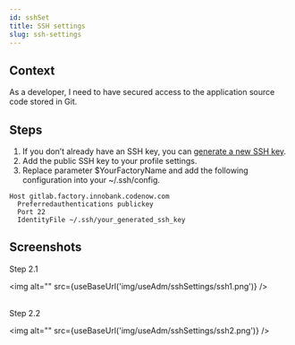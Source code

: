 ```yaml
---
id: sshSet
title: SSH settings
slug: ssh-settings
---
```



## Context

As a developer, I need to have secured access to the application source code stored in Git.

## Steps

1. If you don’t already have an SSH key, you can [generate a new SSH key](https://www.atlassian.com/git/tutorials/git-ssh).
2. Add the public SSH key to your profile settings.
3. Replace parameter $YourFactoryName and add the following configuration into your ~/.ssh/config.

  ```
  Host gitlab.factory.innobank.codenow.com
    Preferredauthentications publickey
    Port 22
    IdentityFile ~/.ssh/your_generated_ssh_key
  ```

## Screenshots

Step 2.1

<img alt="" src={useBaseUrl('img/useAdm/sshSettings/ssh1.png')} />
<br/><br/>

Step 2.2

<img alt="" src={useBaseUrl('img/useAdm/sshSettings/ssh2.png')} />
